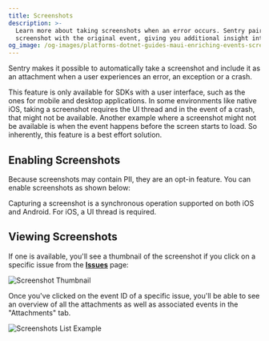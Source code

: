 ```yaml
---
title: Screenshots
description: >-
  Learn more about taking screenshots when an error occurs. Sentry pairs the
  screenshot with the original event, giving you additional insight into issues.
og_image: /og-images/platforms-dotnet-guides-maui-enriching-events-screenshots.png
---
```


Sentry makes it possible to automatically take a screenshot and include it as an <PlatformLink to="/enriching-events/attachments/">attachment</PlatformLink> when a user experiences an error, an exception or a crash.

This feature is only available for SDKs with a user interface, such as the ones for mobile and desktop applications. In some environments like native iOS, taking a screenshot requires the UI thread and in the event of a crash, that might not be available. Another example where a screenshot might not be available is when the event happens before the screen starts to load. So inherently, this feature is a best effort solution.

## Enabling Screenshots

Because screenshots may contain <PlatformLink to="/data-management/sensitive-data/">PII</PlatformLink>, they are an opt-in feature. You can enable screenshots as shown below:

<PlatformContent includePath="enriching-events/attach-screenshots" />

Capturing a screenshot is a synchronous operation supported on both iOS and Android. For iOS, a UI thread is required.

## Viewing Screenshots

If one is available, you'll see a thumbnail of the screenshot if you click on a specific issue from the  [**Issues**](https://demo.sentry.io/issues/) page:

![Screenshot Thumbnail](./img/screenshot-thumbnail.png)

Once you've clicked on the event ID of a specific issue, you'll be able to see an overview of all the attachments as well as associated events in the "Attachments" tab.

![Screenshots List Example](./img/screenshot-list-example.png)
